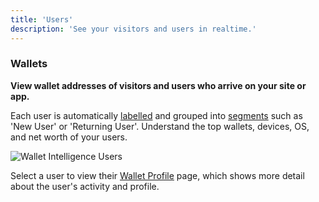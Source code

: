 ```yaml
---
title: 'Users'
description: 'See your visitors and users in realtime.'
---
```


### Wallets

**View wallet addresses of visitors and users who arrive on your site or app.**
 
Each user is automatically <a href="/features/wallet-intelligence/wallet-labels">labelled</a> and grouped into <a href="/features/wallet-intelligence/segmentation">segments</a> such as 'New User' or 'Returning User'. 
Understand the top wallets, devices, OS, and net worth of your users. 

<Frame caption="Understand who your users are with real-time, accurate data.">
	<img src="/images/wallet-intelligence-users.png" alt="Wallet Intelligence Users" />
</Frame>

Select a user to view their <a href="/features/wallet-intelligence/wallet-profiles">Wallet Profile</a> page, which shows more detail about the user's activity and profile.
